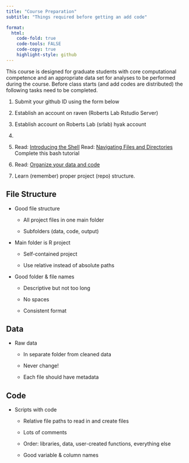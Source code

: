 ```yaml
---
title: "Course Preparation"
subtitle: "Things required before getting an add code"

format:
  html:
    code-fold: true
    code-tools: FALSE
    code-copy: true
    highlight-style: github
---
```


This course is designed for graduate students with core computational competence and an appropriate data set for analyses to be performed during the course. Before class starts (and add codes are distributed) the following tasks need to be completed.

1.  Submit your github ID using the form below

2.  Establish an account on raven (Roberts Lab Rstudio Server)

3.  Establish account on Roberts Lab (srlab) hyak account

4.  

5.  Read: [Introducing the Shell](https://swcarpentry.github.io/shell-novice/01-intro/) Read: [Navigating Files and Directories](http://swcarpentry.github.io/shell-novice/02-filedir/) Complete this bash tutorial

6.  Read: [Organize your data and code](https://kbroman.org/steps2rr/pages/organize.html)

7.  Learn (remember) proper project (repo) structure.

::: panel-tabset
## File Structure

-   Good file structure

    -   All project files in one main folder

    -   Subfolders (data, code, output)

-   Main folder is R project

    -   Self-contained project

    -   Use relative instead of absolute paths

-   Good folder & file names

    -   Descriptive but not too long

    -   No spaces

    -   Consistent format

## Data

-   Raw data

    -   In separate folder from cleaned data

    -   Never change!

    -   Each file should have metadata

## Code

-   Scripts with code

    -   Relative file paths to read in and create files

    -   Lots of comments

    -   Order: libraries, data, user-created functions, everything else

    -   Good variable & column names
:::
